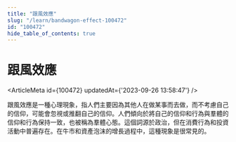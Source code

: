 ```yaml
---
title: "跟風效應"
slug: "/learn/bandwagon-effect-100472"
id: "100472"
hide_table_of_contents: true
---
```



# 跟風效應

<ArticleMeta id={100472} updatedAt={'2023-09-26 13:58:47'} />
<div className='border-solid border-b border-t-0 my-4 border-[var(--ifm-color-gray-300)]' />

跟風效應是一種心理現象，指人們主要因為其他人在做某事而去做，而不考慮自己的信仰，可能會忽視或推翻自己的信仰。人們傾向於將自己的信仰和行為與羣體的信仰和行為保持一致，也被稱為羣體心態。這個詞源於政治，但在消費行為和投資活動中普遍存在。在牛市和資產泡沫的增長過程中，這種現象是很常見的。
